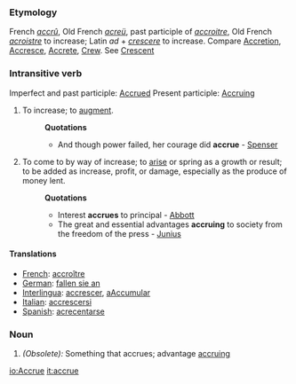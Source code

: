 ===Etymology===
French ''[[accrû]]'', Old French ''[[acreü]]'', past participle of ''[[accroitre]]'', Old French ''[[acroistre]]'' to increase; Latin ''ad'' + ''[[crescere]]'' to increase. Compare [[Accretion]], [[Accresce]], [[Accrete]], [[Crew]]. See [[Crescent]]
===Intransitive verb===
Imperfect and past participle: [[Accrued]]
Present participle: [[Accruing]] 
#To increase; to [[augment]].
#:'''Quotations'''
#:*And though power failed, her courage did '''accrue''' - [[Spenser]]
#To come to by way of increase; to [[arise]] or spring as a growth or result; to be added as increase, profit, or damage, especially as the produce of money lent.
#:'''Quotations'''
#:*Interest '''accrues''' to principal - [[Abbott]]
#:*The great and essential advantages '''accruing''' to society from the freedom of the press - [[Junius]]
====Translations====
*[[French]]: [[accroître]]
*[[German]]: [[fallen sie an]]
*[[Interlingua]]: [[accrescer]], [[aAccumular]]
*[[Italian]]: [[accrescersi]]
*[[Spanish]]: [[acrecentarse]]
===Noun===
#''(Obsolete):'' Something that accrues; advantage [[accruing]]

[[io:Accrue]]
[[it:accrue]]